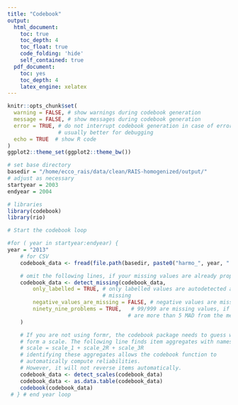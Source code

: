 ```yaml
---
title: "Codebook"
output:
  html_document:
    toc: true
    toc_depth: 4
    toc_float: true
    code_folding: 'hide'
    self_contained: true
  pdf_document:
    toc: yes
    toc_depth: 4
    latex_engine: xelatex
---
```


```r
knitr::opts_chunk$set(
  warning = FALSE, # show warnings during codebook generation
  message = FALSE, # show messages during codebook generation
  error = TRUE, # do not interrupt codebook generation in case of errors,
                # usually better for debugging
  echo = TRUE  # show R code
)
ggplot2::theme_set(ggplot2::theme_bw())

# set base directory
basedir = "/home/ecco_rais/data/clean/RAIS-homogenized/output/"
# adjust as necessary
startyear = 2003
endyear = 2004

# libraries
library(codebook)
library(rio)

# Start the codebook loop

#for ( year in startyear:endyear) {
year = "2013"
    # for CSV
    codebook_data <- fread(file.path(basedir, paste0("harmo_", year, ".csv")))

    # omit the following lines, if your missing values are already properly labelled
    codebook_data <- detect_missing(codebook_data,
        only_labelled = TRUE, # only labelled values are autodetected as
                              # missing
        negative_values_are_missing = FALSE, # negative values are missing values
        ninety_nine_problems = TRUE,   # 99/999 are missing values, if they
                                      # are more than 5 MAD from the median
    )

    # If you are not using formr, the codebook package needs to guess which items
    # form a scale. The following line finds item aggregates with names like this:
    # scale = scale_1 + scale_2R + scale_3R
    # identifying these aggregates allows the codebook function to
    # automatically compute reliabilities.
    # However, it will not reverse items automatically.
    codebook_data <- detect_scales(codebook_data)
    codebook_data <- as.data.table(codebook_data)
    codebook(codebook_data)
 # } # end year loop
```